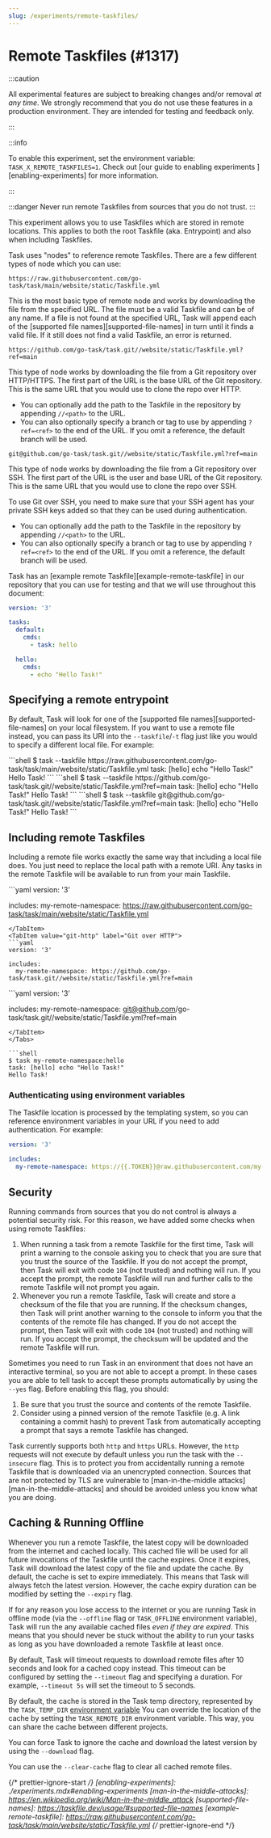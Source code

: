```yaml
---
slug: /experiments/remote-taskfiles/
---
```



# Remote Taskfiles (#1317)

:::caution

All experimental features are subject to breaking changes and/or removal _at any
time_. We strongly recommend that you do not use these features in a production
environment. They are intended for testing and feedback only.

:::

:::info

To enable this experiment, set the environment variable:
`TASK_X_REMOTE_TASKFILES=1`. Check out [our guide to enabling experiments
][enabling-experiments] for more information.

:::

:::danger
Never run remote Taskfiles from sources that you do not trust.
:::

This experiment allows you to use Taskfiles which are stored in remote
locations. This applies to both the root Taskfile (aka. Entrypoint) and also
when including Taskfiles.

Task uses "nodes" to reference remote Taskfiles. There are a few different types
of node which you can use:

<Tabs groupId="method" queryString>
<TabItem value="http" label="HTTP/HTTPS">

`https://raw.githubusercontent.com/go-task/task/main/website/static/Taskfile.yml`

This is the most basic type of remote node and works by downloading the file
from the specified URL. The file must be a valid Taskfile and can be of any
name. If a file is not found at the specified URL, Task will append each of the
[supported file names][supported-file-names] in turn until it finds a valid
file. If it still does not find a valid Taskfile, an error is returned.

</TabItem>
<TabItem value="git-http" label="Git over HTTP">

`https://github.com/go-task/task.git//website/static/Taskfile.yml?ref=main`

This type of node works by downloading the file from a Git repository over
HTTP/HTTPS. The first part of the URL is the base URL of the Git repository.
This is the same URL that you would use to clone the repo over HTTP.

- You can optionally add the path to the Taskfile in the repository by appending
`//<path>` to the URL.
- You can also optionally specify a branch or tag to use by appending
`?ref=<ref>` to the end of the URL. If you omit a reference, the default branch
will be used.

</TabItem>
<TabItem value="git-ssh" label="Git over SSH">

`git@github.com/go-task/task.git//website/static/Taskfile.yml?ref=main`

This type of node works by downloading the file from a Git repository over SSH.
The first part of the URL is the user and base URL of the Git repository. This
is the same URL that you would use to clone the repo over SSH.

To use Git over SSH, you need to make sure that your SSH agent has your private
SSH keys added so that they can be used during authentication.

- You can optionally add the path to the Taskfile in the repository by appending
`//<path>` to the URL.
- You can also optionally specify a branch or tag to use by appending
`?ref=<ref>` to the end of the URL. If you omit a reference, the default branch
will be used.

</TabItem>
</Tabs>

Task has an [example remote Taskfile][example-remote-taskfile] in our repository
that you can use for testing and that we will use throughout this document:

```yaml
version: '3'

tasks:
  default:
    cmds:
      - task: hello

  hello:
    cmds:
      - echo "Hello Task!"
```

## Specifying a remote entrypoint

By default, Task will look for one of the [supported file
names][supported-file-names] on your local filesystem. If you want to use a
remote file instead, you can pass its URI into the `--taskfile`/`-t` flag just
like you would to specify a different local file. For example:

<Tabs groupId="method" queryString>
<TabItem value="http" label="HTTP/HTTPS">
```shell
$ task --taskfile https://raw.githubusercontent.com/go-task/task/main/website/static/Taskfile.yml
task: [hello] echo "Hello Task!"
Hello Task!
```
</TabItem>
<TabItem value="git-http" label="Git over HTTP">
```shell
$ task --taskfile https://github.com/go-task/task.git//website/static/Taskfile.yml?ref=main
task: [hello] echo "Hello Task!"
Hello Task!
```
</TabItem>
<TabItem value="git-ssh" label="Git over SSH">
```shell
$ task --taskfile git@github.com/go-task/task.git//website/static/Taskfile.yml?ref=main
task: [hello] echo "Hello Task!"
Hello Task!
```
</TabItem>
</Tabs>

## Including remote Taskfiles

Including a remote file works exactly the same way that including a local file
does. You just need to replace the local path with a remote URI. Any tasks in
the remote Taskfile will be available to run from your main Taskfile.

<Tabs groupId="method" queryString>
<TabItem value="http" label="HTTP/HTTPS">
```yaml
version: '3'

includes:
  my-remote-namespace: https://raw.githubusercontent.com/go-task/task/main/website/static/Taskfile.yml
```
</TabItem>
<TabItem value="git-http" label="Git over HTTP">
```yaml
version: '3'

includes:
  my-remote-namespace: https://github.com/go-task/task.git//website/static/Taskfile.yml?ref=main
```
</TabItem>
<TabItem value="git-ssh" label="Git over SSH">
```yaml
version: '3'

includes:
  my-remote-namespace: git@github.com/go-task/task.git//website/static/Taskfile.yml?ref=main
```
</TabItem>
</Tabs>

```shell
$ task my-remote-namespace:hello
task: [hello] echo "Hello Task!"
Hello Task!
```

### Authenticating using environment variables

The Taskfile location is processed by the templating system, so you can
reference environment variables in your URL if you need to add authentication.
For example:

```yaml
version: '3'

includes:
  my-remote-namespace: https://{{.TOKEN}}@raw.githubusercontent.com/my-org/my-repo/main/Taskfile.yml
```

## Security

Running commands from sources that you do not control is always a potential
security risk. For this reason, we have added some checks when using remote
Taskfiles:

1. When running a task from a remote Taskfile for the first time, Task will
   print a warning to the console asking you to check that you are sure that you
   trust the source of the Taskfile. If you do not accept the prompt, then Task
   will exit with code `104` (not trusted) and nothing will run. If you accept
   the prompt, the remote Taskfile will run and further calls to the remote
   Taskfile will not prompt you again.
2. Whenever you run a remote Taskfile, Task will create and store a checksum of
   the file that you are running. If the checksum changes, then Task will print
   another warning to the console to inform you that the contents of the remote
   file has changed. If you do not accept the prompt, then Task will exit with
   code `104` (not trusted) and nothing will run. If you accept the prompt, the
   checksum will be updated and the remote Taskfile will run.

Sometimes you need to run Task in an environment that does not have an
interactive terminal, so you are not able to accept a prompt. In these cases you
are able to tell task to accept these prompts automatically by using the `--yes`
flag. Before enabling this flag, you should:

1. Be sure that you trust the source and contents of the remote Taskfile.
2. Consider using a pinned version of the remote Taskfile (e.g. A link
   containing a commit hash) to prevent Task from automatically accepting a
   prompt that says a remote Taskfile has changed.

Task currently supports both `http` and `https` URLs. However, the `http`
requests will not execute by default unless you run the task with the
`--insecure` flag. This is to protect you from accidentally running a remote
Taskfile that is downloaded via an unencrypted connection. Sources that are not
protected by TLS are vulnerable to [man-in-the-middle
attacks][man-in-the-middle-attacks] and should be avoided unless you know what
you are doing.

## Caching & Running Offline

Whenever you run a remote Taskfile, the latest copy will be downloaded from the
internet and cached locally. This cached file will be used for all future
invocations of the Taskfile until the cache expires. Once it expires, Task will
download the latest copy of the file and update the cache. By default, the cache
is set to expire immediately. This means that Task will always fetch the latest
version. However, the cache expiry duration can be modified by setting the
`--expiry` flag.

If for any reason you lose access to the internet or you are running Task in
offline mode (via the `--offline` flag or `TASK_OFFLINE` environment variable),
Task will run the any available cached files _even if they are expired_. This
means that you should never be stuck without the ability to run your tasks as
long as you have downloaded a remote Taskfile at least once.

By default, Task will timeout requests to download remote files after 10 seconds
and look for a cached copy instead. This timeout can be configured by setting
the `--timeout` flag and specifying a duration. For example, `--timeout 5s` will
set the timeout to 5 seconds.

By default, the cache is stored in the Task temp directory, represented by the
`TASK_TEMP_DIR` [environment variable](../reference/environment.mdx) You can
override the location of the cache by setting the `TASK_REMOTE_DIR` environment
variable. This way, you can share the cache between different projects.

You can force Task to ignore the cache and download the latest version
by using the `--download` flag.

You can use the `--clear-cache` flag to clear all cached remote files.

{/* prettier-ignore-start */}
[enabling-experiments]: ./experiments.mdx#enabling-experiments
[man-in-the-middle-attacks]: https://en.wikipedia.org/wiki/Man-in-the-middle_attack
[supported-file-names]: https://taskfile.dev/usage/#supported-file-names
[example-remote-taskfile]: https://raw.githubusercontent.com/go-task/task/main/website/static/Taskfile.yml
{/* prettier-ignore-end */}
